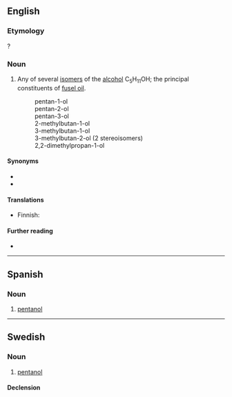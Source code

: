 ==English==
{{wikipedia}}

===Etymology===
{{suffix|en|pentane|ol}}?

===Noun===
{{en-noun}}

# {{lb|en|organic compound}} Any of several [[isomer]]s of the [[alcohol]] C<sub>5</sub>H<sub>11</sub>OH; the principal constituents of [[fusel oil]].
#: pentan-1-ol
#: pentan-2-ol
#: pentan-3-ol
#: 2-methylbutan-1-ol
#: 3-methylbutan-1-ol
#: 3-methylbutan-2-ol (2 stereoisomers)
#: 2,2-dimethylpropan-1-ol

====Synonyms====
* {{l|en|amyl alcohol}}
* {{l|en|pentyl alcohol}}

====Translations====
{{trans-top|isomer}}
* Finnish: {{t|fi|amyylialkoholi}}
{{trans-mid}}
{{trans-bottom}}

====Further reading====
* {{pedialite|Amyl alcohol}}

----

==Spanish==
{{wikipedia|lang=es}}

===Noun===
{{es-noun|m}}

# {{lb|es|organic compound}} [[#English|pentanol]]

----

==Swedish==

===Noun===
{{sv-noun|c}}

# {{lb|sv|organic compound}} [[#English|pentanol]]

====Declension====
{{sv-infl-noun-c-er}}
